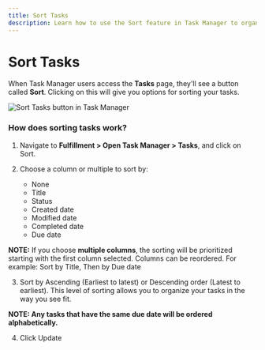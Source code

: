 ```yaml
---
title: Sort Tasks
description: Learn how to use the Sort feature in Task Manager to organize your tasks effectively.
---
```


# Sort Tasks

When Task Manager users access the **Tasks** page, they'll see a button called **Sort**. Clicking on this will give you options for sorting your tasks.

![Sort Tasks button in Task Manager](/img/task-manager/sort-tasks.png)

### How does sorting tasks work?

1. Navigate to **Fulfillment > Open Task Manager > Tasks**, and click on Sort.

2. Choose a column or multiple to sort by:
   - None
   - Title
   - Status
   - Created date
   - Modified date
   - Completed date
   - Due date

**NOTE:** If you choose **multiple columns**, the sorting will be prioritized starting with the first column selected. Columns can be reordered. For example: Sort by Title, Then by Due date

3. Sort by Ascending (Earliest to latest) or Descending order (Latest to earliest). This level of sorting allows you to organize your tasks in the way you see fit.

**NOTE: Any tasks that have the same due date will be ordered alphabetically.**

4. Click Update